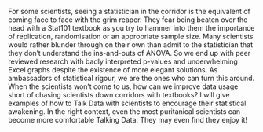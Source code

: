 For some scientists, seeing a statistician in the corridor is the
equivalent of coming face to face with the grim reaper. They fear being
beaten over the head with a Stat101 textbook as you try to hammer into
them the importance of replication, randomisation or an appropriate
sample size. Many scientists would rather blunder through on their own
than admit to the statistician that they don't understand the
ins-and-outs of ANOVA. So we end up with peer reviewed research with
badly interpreted p-values and underwhelming Excel graphs despite the
existence of more elegant solutions. As ambassadors of statistical
rigour, we are the ones who can turn this around. When the scientists
won't come to us, how can we improve data usage short of chasing
scientists down corridors with textbooks? I will give examples of how to
Talk Data with scientists to encourage their statistical awakening. In
the right context, even the most puritanical scientists can become more
comfortable Talking Data. They may even find they enjoy it!

